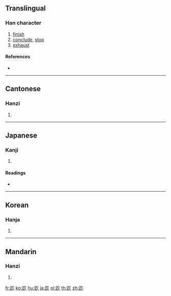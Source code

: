 {{character info/new}}
{{also|讫}}
==Translingual==

===Han character===
{{Han char|rn=149|rad=言|as=03|sn=10|four=08617|canj=YRON}}

# [[finish]]
# [[conclude]], [[stop]]
# [[exhaust]]

====References====
* {{Han ref|kx=1148.120|dkj=35242|dj=1615.040|hdz=63941.090|uh=8A16|ud=35350|bh=B057|bd=45143}}

----

==Cantonese==

===Hanzi===
{{yue-hanzi|jyut=[[gat1]], [[ngat6]]|y=gat1, ngat6|sim=讫}}

# {{defn|lang=yue|sort=言03}}

----

==Japanese==

===Kanji===
{{ja-kanji|grade=|rs=言03}}

# {{defn|lang=ja|sort=言03}}

====Readings====
* {{ja-readings|on=[[きつ]] (kitsu)|kun=[[おわる]] (owaru)|nanori=}}

----

==Korean==

===Hanja===
{{ko-hanja|hangeul=흘|eumhun=|rv=heul|mr=hŭl|y=hul}}

# {{defn|lang=ko|sort=言03}}

----

==Mandarin==

===Hanzi===
{{cmn-hanzi|sim=讫|pin=[[qì]] ([[qi4]])|wg=ch'i<sup>4</sup>}}

# {{defn|lang=cmn|sort=言03}}

[[fr:訖]]
[[ko:訖]]
[[hu:訖]]
[[ja:訖]]
[[pl:訖]]
[[th:訖]]
[[zh:訖]]